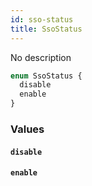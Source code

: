 ```yaml
---
id: sso-status
title: SsoStatus
---
```


No description

```graphql
enum SsoStatus {
  disable
  enable
}
```

### Values

#### `disable`

#### `enable`
